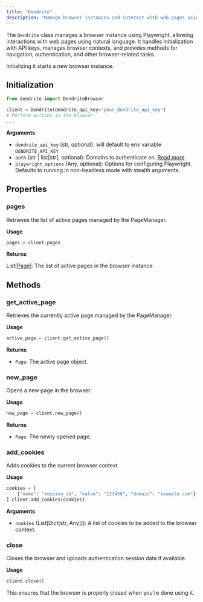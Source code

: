 ```yaml
---
title: "Dendrite"
description: "Manage browser instances and interact with web pages using natural language"
---
```



The `Dendrite` class manages a browser instance using Playwright, allowing interactions with web pages using natural language. It handles initialization with API keys, manages browser contexts, and provides methods for navigation, authentication, and other browser-related tasks.

Initializing it starts a new browser instance.

## Initialization

```python
from dendrite import DendriteBrowser

client = Dendrite(dendrite_api_key="your_dendrite_api_key")
# Perform actions in the browser
...
```

**Arguments**

- `dendrite_api_key` (str, optional): will default to env variable `DENDRITE_API_KEY`
- `auth` (str | list[str], optional): Domains to authenticate on. [Read more](/concepts/authentication)
- `playwright_options` (Any, optional): Options for configuring Playwright. Defaults to running in non-headless mode with stealth arguments.

## Properties

### pages

Retrieves the list of active pages managed by the PageManager.

**Usage**

```python
pages = client.pages
```

**Returns**

List[[Page](/sdk-reference/python/page)]: The list of active pages in the browser instance.

## Methods

<GoTo />
<NewTab />
<Click />
<Fill />
<FillFields />
<Extract />
<Ask />
<WaitFor />
<Press />
<UploadFiles />
<GetDownload />

### get_active_page

Retrieves the currently active page managed by the PageManager.

**Usage**

```python
active_page = client.get_active_page()
```

**Returns**

- `Page`: The active page object.

### new_page

Opens a new page in the browser.

**Usage**

```python
new_page = client.new_page()
```

**Returns**

- `Page`: The newly opened page.

### add_cookies

Adds cookies to the current browser context.

**Usage**

```python
cookies = [
    {"name": "session_id", "value": "123456", "domain": "example.com"}
] client.add_cookies(cookies)
```

**Arguments**

- `cookies` (List[Dict[str, Any]]): A list of cookies to be added to the browser context.

### close

Closes the browser and uploads authentication session data if available.

**Usage**

```python
client.close()
```

This ensures that the browser is properly closed when you're done using it.
